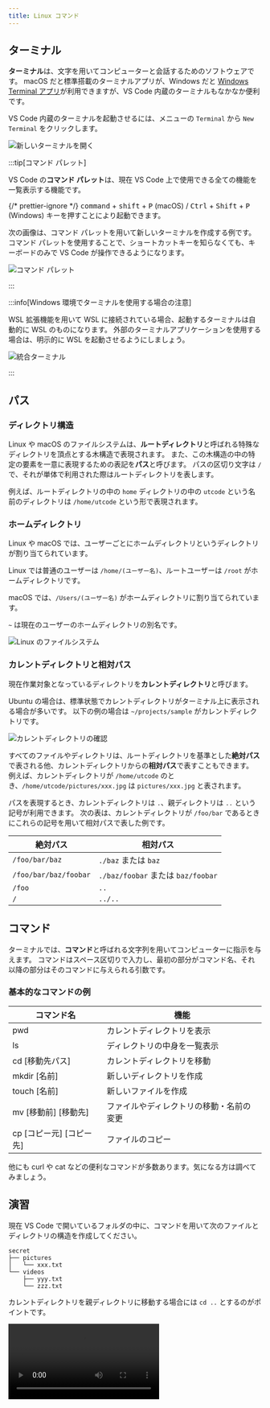 ```yaml
---
title: Linux コマンド
---
```



## ターミナル

**ターミナル**は、文字を用いてコンピューターと会話するためのソフトウェアです。
macOS だと標準搭載のターミナルアプリが、Windows だと [Windows Terminal アプリ](https://apps.microsoft.com/store/detail/windows-terminal/9N0DX20HK701)が利用できますが、VS Code 内蔵のターミナルもなかなか便利です。

VS Code 内蔵のターミナルを起動させるには、メニューの `Terminal` から `New Terminal` をクリックします。

![新しいターミナルを開く](./open-new-terminal.png)

:::tip[コマンド パレット]

VS Code の**コマンド パレット**は、現在 VS Code 上で使用できる全ての機能を一覧表示する機能です。

{/* prettier-ignore */}
<kbd>command</kbd> + <kbd>shift</kbd> + <kbd>P</kbd> (macOS) / <kbd>Ctrl</kbd> + <kbd>Shift</kbd> + <kbd>P</kbd> (Windows) キーを押すことにより起動できます。

次の画像は、コマンド パレットを用いて新しいターミナルを作成する例です。
コマンド パレットを使用することで、ショートカットキーを知らなくても、キーボードのみで VS Code が操作できるようになります。

![コマンド パレット](./command-palette.png)

:::

:::info[Windows 環境でターミナルを使用する場合の注意]

WSL 拡張機能を用いて WSL に接続されている場合、起動するターミナルは自動的に WSL のものになります。
外部のターミナルアプリケーションを使用する場合は、明示的に WSL を起動させるようにしましょう。

![統合ターミナル](./wsl-integrated-terminal.png)

:::

## パス

### ディレクトリ構造

Linux や macOS のファイルシステムは、**ルートディレクトリ**と呼ばれる特殊なディレクトリを頂点とする木構造で表現されます。
また、この木構造の中の特定の要素を一意に表現するための表記を**パス**と呼びます。
パスの区切り文字は `/` で、それが単体で利用された際はルートディレクトリを表します。

例えば、ルートディレクトリの中の `home` ディレクトリの中の `utcode` という名前のディレクトリは `/home/utcode` という形で表現されます。

### ホームディレクトリ

Linux や macOS では、ユーザーごとにホームディレクトリというディレクトリが割り当てられています。

Linux では普通のユーザーは `/home/(ユーザー名)`、ルートユーザーは `/root` がホームディレクトリです。

macOS では、`/Users/(ユーザー名)` がホームディレクトリに割り当てられています。

`~` は現在のユーザーのホームディレクトリの別名です。

![Linux のファイルシステム](./linux-file-system.png)

### カレントディレクトリと相対パス

現在作業対象となっているディレクトリを**カレントディレクトリ**と呼びます。

Ubuntu の場合は、標準状態でカレントディレクトリがターミナル上に表示される場合が多いです。
以下の例の場合は `~/projects/sample` がカレントディレクトリです。

![カレントディレクトリの確認](./check-current-directory.png)

すべてのファイルやディレクトリは、ルートディレクトリを基準とした**絶対パス**で表される他、カレントディレクトリからの**相対パス**で表すこともできます。
例えば、カレントディレクトリが `/home/utcode` のとき、`/home/utcode/pictures/xxx.jpg` は `pictures/xxx.jpg` と表されます。

パスを表現するとき、カレントディレクトリは `.`、親ディレクトリは `..` という記号が利用できます。
次の表は、カレントディレクトリが `/foo/bar` であるときにこれらの記号を用いて相対パスで表した例です。

| 絶対パス              | 相対パス                           |
| --------------------- | ---------------------------------- |
| `/foo/bar/baz`        | `./baz` または `baz`               |
| `/foo/bar/baz/foobar` | `./baz/foobar` または `baz/foobar` |
| `/foo`                | `..`                               |
| `/`                   | `../..`                            |

## コマンド

ターミナルでは、**コマンド**と呼ばれる文字列を用いてコンピューターに指示を与えます。
コマンドはスペース区切りで入力し、最初の部分がコマンド名、それ以降の部分はそのコマンドに与えられる引数です。

### 基本的なコマンドの例

| コマンド名               | 機能                                     |
| ------------------------ | ---------------------------------------- |
| pwd                      | カレントディレクトリを表示               |
| ls                       | ディレクトリの中身を一覧表示             |
| cd [移動先パス]          | カレントディレクトリを移動               |
| mkdir [名前]             | 新しいディレクトリを作成                 |
| touch [名前]             | 新しいファイルを作成                     |
| mv [移動前] [移動先]     | ファイルやディレクトリの移動・名前の変更 |
| cp [コピー元] [コピー先] | ファイルのコピー                         |

他にも curl や cat などの便利なコマンドが多数あります。気になる方は調べてみましょう。

## 演習

現在 VS Code で開いているフォルダの中に、コマンドを用いて次のファイルとディレクトリの構造を作成してください。

```plain
secret
├── pictures
│   └── xxx.txt
└── videos
    ├── yyy.txt
    └── zzz.txt
```

<Answer>

カレントディレクトリを親ディレクトリに移動する場合には `cd ..` とするのがポイントです。

<video src={commandsAnswerVideo} controls />

</Answer>
